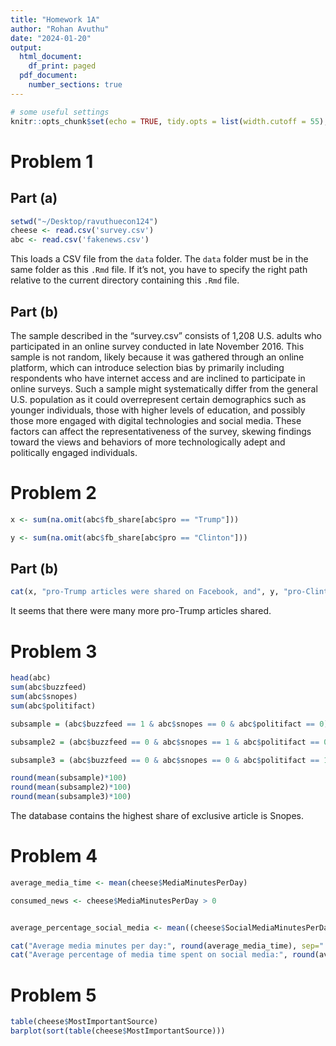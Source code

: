 ```yaml
---
title: "Homework 1A"
author: "Rohan Avuthu"
date: "2024-01-20"
output:
  html_document:
    df_print: paged
  pdf_document:
    number_sections: true
---
```


```r
# some useful settings
knitr::opts_chunk$set(echo = TRUE, tidy.opts = list(width.cutoff = 55), tidy = TRUE, fig.align="center")
```

# Problem 1

## Part (a)
```r
setwd("~/Desktop/ravuthuecon124")
cheese <- read.csv('survey.csv')
abc <- read.csv('fakenews.csv')
```
This loads a CSV file from the `data` folder. The `data` folder must be in the same folder as this `.Rmd` file. If it's not, you have to specify the right path relative to the current directory containing this `.Rmd` file.

## Part (b)
The sample described in the "survey.csv" consists of 1,208 U.S. adults who participated in an online survey conducted in late November 2016. This sample is not random, likely because it was gathered through an online platform, which can introduce selection bias by primarily including respondents who have internet access and are inclined to participate in online surveys. Such a sample might systematically differ from the general U.S. population as it could overrepresent certain demographics such as younger individuals, those with higher levels of education, and possibly those more engaged with digital technologies and social media. These factors can affect the representativeness of the survey, skewing findings toward the views and behaviors of more technologically adept and politically engaged individuals.

# Problem 2
```r
x <- sum(na.omit(abc$fb_share[abc$pro == "Trump"]))

y <- sum(na.omit(abc$fb_share[abc$pro == "Clinton"]))
```

## Part (b)
```r
cat(x, "pro-Trump articles were shared on Facebook, and", y, "pro-Clinton articles were shared, in this dataset.")
```

It seems that there were many more pro-Trump articles shared. 

# Problem 3
```r
head(abc)
sum(abc$buzzfeed)
sum(abc$snopes)
sum(abc$politifact)

subsample = (abc$buzzfeed == 1 & abc$snopes == 0 & abc$politifact == 0)[abc$buzzfeed == 1]

subsample2 = (abc$buzzfeed == 0 & abc$snopes == 1 & abc$politifact == 0)[abc$snopes == 1]

subsample3 = (abc$buzzfeed == 0 & abc$snopes == 0 & abc$politifact == 1)[abc$politifact == 1]

round(mean(subsample)*100)
round(mean(subsample2)*100)
round(mean(subsample3)*100)
```
The database contains the highest share of exclusive article is Snopes. 

# Problem 4
```r

average_media_time <- mean(cheese$MediaMinutesPerDay)

consumed_news <- cheese$MediaMinutesPerDay > 0


average_percentage_social_media <- mean((cheese$SocialMediaMinutesPerDay / cheese$MediaMinutesPerDay)[consumed_news] * 100)

cat("Average media minutes per day:", round(average_media_time), sep=" ")
cat("Average percentage of media time spent on social media:", round(average_percentage_social_media), "%", sep=" ")
```

# Problem 5
```r
table(cheese$MostImportantSource)
barplot(sort(table(cheese$MostImportantSource)))
```



